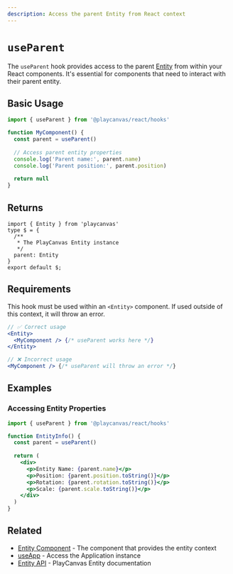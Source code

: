 ```yaml
---
description: Access the parent Entity from React context
---
```


# `useParent`

The `useParent` hook provides access to the parent [Entity](https://api.playcanvas.com/engine/classes/Entity.html) from within your React components. It's essential for components that need to interact with their parent entity.

## Basic Usage

```jsx copy
import { useParent } from '@playcanvas/react/hooks'

function MyComponent() {
  const parent = useParent()
  
  // Access parent entity properties
  console.log('Parent name:', parent.name)
  console.log('Parent position:', parent.position)
  
  return null
}
```

## Returns

```tsx asTypedoc
import { Entity } from 'playcanvas'
type $ = {
  /**
   * The PlayCanvas Entity instance
   */
  parent: Entity
}
export default $;
```

## Requirements

This hook must be used within an `<Entity>` component. If used outside of this context, it will throw an error.

```jsx
// ✅ Correct usage
<Entity>
  <MyComponent /> {/* useParent works here */}
</Entity>

// ❌ Incorrect usage
<MyComponent /> {/* useParent will throw an error */}
```

## Examples

### Accessing Entity Properties

```jsx copy
import { useParent } from '@playcanvas/react/hooks'

function EntityInfo() {
  const parent = useParent()
  
  return (
    <div>
      <p>Entity Name: {parent.name}</p>
      <p>Position: {parent.position.toString()}</p>
      <p>Rotation: {parent.rotation.toString()}</p>
      <p>Scale: {parent.scale.toString()}</p>
    </div>
  )
}
```

## Related

- [Entity Component](../../entity) - The component that provides the entity context
- [useApp](../use-app) - Access the Application instance
- [Entity API](https://api.playcanvas.com/engine/classes/Entity.html) - PlayCanvas Entity documentation
